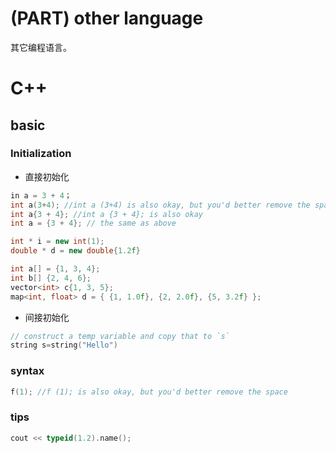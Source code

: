 # (PART) other language {-}

其它编程语言。

# C++






## basic



### Initialization

- 直接初始化

```cpp
in a = 3 + 4；
int a(3+4); //int a (3+4) is also okay, but you'd better remove the space
int a{3 + 4}; //int a {3 + 4}; is also okay
int a = {3 + 4}; // the same as above

int * i = new int(1);
double * d = new double{1.2f}

int a[] = {1, 3, 4};
int b[] {2, 4, 6};
vector<int> c{1, 3, 5};
map<int, float> d = { {1, 1.0f}, {2, 2.0f}, {5, 3.2f} };
```

- 间接初始化

```cpp
// construct a temp variable and copy that to `s`
string s=string("Hello")
```



### syntax

```cpp
f(1); //f (1); is also okay, but you'd better remove the space
```



### tips

```cpp
cout << typeid(1.2).name();
```
